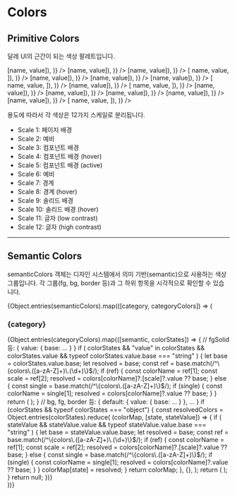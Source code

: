 
# Colors

## Primitive Colors

달레 UI의 근간이 되는 색상 팔레트입니다.

<ColorPalette>
  <ColorItem
    title="초록"
    subtitle="colors.teal"
    colors={Object.fromEntries(
      Object.entries(colors.teal).map(([name, { value }]) => [name, value]),
    )}
  />
  <ColorItem
    title="초록 (dark)"
    subtitle="colors.darkTeal"
    colors={Object.fromEntries(
      Object.entries(colors.darkTeal).map(([name, { value }]) => [name, value]),
    )}
  />
  <ColorItem
    title="보라"
    subtitle="colors.violet"
    colors={Object.fromEntries(
      Object.entries(colors.violet).map(([name, { value }]) => [name, value]),
    )}
  />
  <ColorItem
    title="보라 (dark)"
    subtitle="colors.darkViolet"
    colors={Object.fromEntries(
      Object.entries(colors.darkViolet).map(([name, { value }]) => [
        name,
        value,
      ]),
    )}
  />
  <ColorItem
    title="빨강"
    subtitle="colors.red"
    colors={Object.fromEntries(
      Object.entries(colors.red).map(([name, { value }]) => [name, value]),
    )}
  />
  <ColorItem
    title="빨강 (dark)"
    subtitle="colors.darkRed"
    colors={Object.fromEntries(
      Object.entries(colors.darkRed).map(([name, { value }]) => [name, value]),
    )}
  />
  <ColorItem
    title="노랑"
    subtitle="colors.amber"
    colors={Object.fromEntries(
      Object.entries(colors.amber).map(([name, { value }]) => [name, value]),
    )}
  />
  <ColorItem
    title="노랑 (dark)"
    subtitle="colors.darkAmber"
    colors={Object.fromEntries(
      Object.entries(colors.darkAmber).map(([name, { value }]) => [
        name,
        value,
      ]),
    )}
  />
  <ColorItem
    title="회색"
    subtitle="colors.slate"
    colors={Object.fromEntries(
      Object.entries(colors.slate).map(([name, { value }]) => [name, value]),
    )}
  />
  <ColorItem
    title="회색 (dark)"
    subtitle="colors.darkSlate"
    colors={Object.fromEntries(
      Object.entries(colors.darkSlate).map(([name, { value }]) => [
        name,
        value,
      ]),
    )}
  />
  <ColorItem
    title="세이지"
    subtitle="colors.sage"
    colors={Object.fromEntries(
      Object.entries(colors.sage).map(([name, { value }]) => [name, value]),
    )}
  />
  <ColorItem
    title="세이지 (dark)"
    subtitle="colors.darkSage"
    colors={Object.fromEntries(
      Object.entries(colors.darkSage).map(([name, { value }]) => [name, value]),
    )}
  />
  <ColorItem
    title="파랑"
    subtitle="colors.blue"
    colors={Object.fromEntries(
      Object.entries(colors.blue).map(([name, { value }]) => [name, value]),
    )}
  />
  <ColorItem
    title="파랑 (dark)"
    subtitle="colors.darkBlue"
    colors={Object.fromEntries(
      Object.entries(colors.darkBlue).map(([name, { value }]) => [name, value]),
    )}
  />
  <ColorItem
    title="초록"
    subtitle="colors.green"
    colors={Object.fromEntries(
      Object.entries(colors.green).map(([name, { value }]) => [name, value]),
    )}
  />
  <ColorItem
    title="초록 (dark)"
    subtitle="colors.darkGreen"
    colors={Object.fromEntries(
      Object.entries(colors.darkGreen).map(([name, { value }]) => [
        name,
        value,
      ]),
    )}
  />
</ColorPalette>

용도에 따라서 각 색상은 12가지 스케일로 분리됩니다.

- Scale 1: 페이지 배경
- Scale 2: 예비
- Scale 3: 컴포넌트 배경
- Scale 4: 컴포넌트 배경 (hover)
- Scale 5: 컴포넌트 배경 (active)
- Scale 6: 예비
- Scale 7: 경계
- Scale 8: 경계 (hover)
- Scale 9: 솔리드 배경
- Scale 10: 솔리드 배경 (hover)
- Scale 11: 글자 (low contrast)
- Scale 12: 글자 (high contrast)

---

## Semantic Colors

semanticColors 객체는 디자인 시스템에서 의미 기반(semantic)으로 사용하는 색상 그룹입니다. 각 그룹(fg, bg, border 등)과 그 하위 항목을 시각적으로 확인할 수 있습니다.

<ColorPalette>
  {Object.entries(semanticColors).map(([category, categoryColors]) => (
    <div key={category}>
      <h3>{category}</h3>
      {Object.entries(categoryColors).map(([semantic, colorStates]) => {
        // fgSolid 등: { value: { base: ... } }
        if (
          colorStates &&
          "value" in colorStates &&
          colorStates.value &&
          typeof colorStates.value.base === "string"
        ) {
          let base = colorStates.value.base;
          let resolved = base;
          const ref = base.match(/^\{colors\.([a-zA-Z]+)\.(\d+)\}$/);
          if (ref) {
            const colorName = ref[1];
            const scale = ref[2];
            resolved = colors[colorName]?.[scale]?.value ?? base;
          } else {
            const single = base.match(/^\{colors\.([a-zA-Z]+)\}$/);
            if (single) {
              const colorName = single[1];
              resolved = colors[colorName]?.value ?? base;
            }
          }
          return (
            <ColorItem
              key={semantic}
              title={`${category}.${semantic}`}
              colors={{ base: resolved }}
            />
          );
        }
        // bg, fg, border 등: { default: { value: { base: ... } }, ... }
        if (colorStates && typeof colorStates === "object") {
          const resolvedColors = Object.entries(colorStates).reduce(
            (colorMap, [state, stateValue]) => {
              if (
                stateValue &&
                stateValue.value &&
                typeof stateValue.value.base === "string"
              ) {
                let base = stateValue.value.base;
                let resolved = base;
                const ref = base.match(/^\{colors\.([a-zA-Z]+)\.(\d+)\}$/);
                if (ref) {
                  const colorName = ref[1];
                  const scale = ref[2];
                  resolved = colors[colorName]?.[scale]?.value ?? base;
                } else {
                  const single = base.match(/^\{colors\.([a-zA-Z]+)\}$/);
                  if (single) {
                    const colorName = single[1];
                    resolved = colors[colorName]?.value ?? base;
                  }
                }
                colorMap[state] = resolved;
              }
              return colorMap;
            },
            {},
          );
          return (
            <ColorItem
              key={semantic}
              title={`${category}.${semantic}`}
              colors={resolvedColors}
            />
          );
        }
        return null;
      })}
    </div>
  ))}
</ColorPalette>
